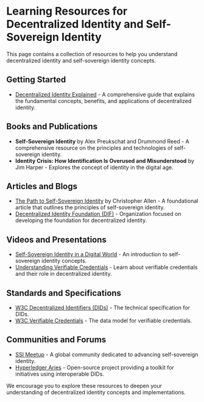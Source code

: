 # Learning Resources for Decentralized Identity and Self-Sovereign Identity

This page contains a collection of resources to help you understand decentralized identity and self-sovereign identity concepts.

## Getting Started

- [Decentralized Identity Explained](/learn/decentralized-identity) - A comprehensive guide that explains the fundamental concepts, benefits, and applications of decentralized identity.

## Books and Publications

- **Self-Sovereign Identity** by Alex Preukschat and Drummond Reed - A comprehensive resource on the principles and technologies of self-sovereign identity.
- **Identity Crisis: How Identification Is Overused and Misunderstood** by Jim Harper - Explores the concept of identity in the digital age.

## Articles and Blogs

- [The Path to Self-Sovereign Identity](http://www.lifewithalacrity.com/2016/04/the-path-to-self-soverereign-identity.html) by Christopher Allen - A foundational article that outlines the principles of self-sovereign identity.
- [Decentralized Identity Foundation (DIF)](https://identity.foundation/) - Organization focused on developing the foundation for decentralized identity.

## Videos and Presentations

- [Self-Sovereign Identity in a Digital World](https://www.youtube.com/watch?v=JzM_Brpk95E) - An introduction to self-sovereign identity concepts.
- [Understanding Verifiable Credentials](https://www.youtube.com/watch?v=6O_iJnhIh5o) - Learn about verifiable credentials and their role in decentralized identity.

## Standards and Specifications

- [W3C Decentralized Identifiers (DIDs)](https://www.w3.org/TR/did-core/) - The technical specification for DIDs.
- [W3C Verifiable Credentials](https://www.w3.org/TR/vc-data-model/) - The data model for verifiable credentials.

## Communities and Forums

- [SSI Meetup](https://ssimeetup.org/) - A global community dedicated to advancing self-sovereign identity.
- [Hyperledger Aries](https://www.hyperledger.org/projects/aries) - Open-source project providing a toolkit for initiatives using interoperable DIDs.

We encourage you to explore these resources to deepen your understanding of decentralized identity concepts and implementations.